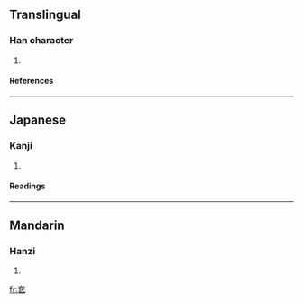 ==Translingual==
===Han character===
{{Han char|rn=37|rad=大|as=05|sn=8|four=|canj=大竹心一 (KHPM), 大竹女戈 (KHVI), X大竹心一 (XKHPM), X大竹女戈 (XKHVI)}}
# {{defn|Han|sort=大05}}
====References====
{{Han ref|kx=0250.200|dkj=05880|dj=0510.070|hdz=10535.080|uh=5943|ud=22851}}
----
==Japanese==
===Kanji===
{{ja-kanji|grade=|rs=大05}}
# {{defn|Japanese}} 
====Readings====
{{ja-readings|on=[[てい]] (tei), [[たい]] (tai)|kun=[[おおきい]] (ookii)}}
----
==Mandarin==
===Hanzi===
{{cmn-hanzi|pin=[[dì]] ([[di4]])|wg=ti<sup>4</sup>}}
# {{defn|Mandarin}}

[[fr:奃]]